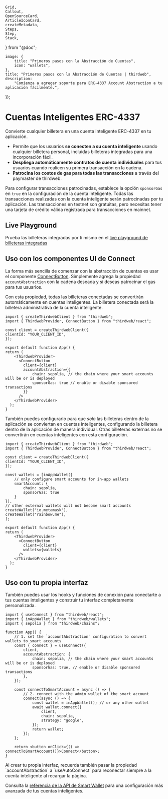 	Grid,
	Callout,
	OpenSourceCard,
	ArticleIconCard,
	createMetadata,
	Steps,
	Step,
	Stack,
} from "@doc";

	image: {
		title: "Primeros pasos con la Abstracción de Cuentas",
		icon: "wallets",
	},
	title: "Primeros pasos con la Abstracción de Cuentas | thirdweb",
	description:
		"Comienza a agregar soporte para ERC-4337 Account Abstraction a tu aplicación fácilmente.",
});

# Cuentas Inteligentes ERC-4337

Convierte cualquier billetera en una cuenta inteligente ERC-4337 en tu aplicación.

- Permite que los usuarios **se conecten a su cuenta inteligente** usando cualquier billetera personal, incluidas billeteras integradas para una incorporación fácil.
- **Despliega automáticamente contratos de cuenta individuales** para tus usuarios cuando realicen su primera transacción en la cadena.
- **Patrocina los costos de gas para todas las transacciones** a través del paymaster de thirdweb.

<Callout title="Transacciones patrocinadas" variant="info">

Para configurar transacciones patrocinadas, establece la opción `sponsorGas` en `true` en la configuración de la cuenta inteligente.
Todas las transacciones realizadas con la cuenta inteligente serán patrocinadas por tu aplicación. Las transacciones en testnet son gratuitas, pero necesitas tener una tarjeta de crédito válida registrada para transacciones en mainnet.

</Callout>

## Live Playground

Prueba las billeteras integradas por ti mismo en el [live playground de billeteras integradas](https://playground.thirdweb.com/connect/account-abstraction/connect)

<Stack>

<ArticleIconCard
	title="Prueba la demostración"
	icon={ExternalLink}
	href="https://playground.thirdweb.com/connect/account-abstraction/connect"
	description="Ve el SDK en acción en el live playground"
/>

</Stack>


## Uso con los componentes UI de Connect

La forma más sencilla de comenzar con la abstracción de cuentas es usar el componente [ConnectButton](/connect/sign-in/ConnectButton). Simplemente agrega la propiedad `accountAbstraction` con la cadena deseada y si deseas patrocinar el gas para tus usuarios.

Con esta propiedad, todas las billeteras conectadas se convertirán automáticamente en cuentas inteligentes. La billetera conectada será la billetera administrativa de la cuenta inteligente.

```tsx
import { createThirdwebClient } from "thirdweb";
import { ThirdwebProvider, ConnectButton } from "thirdweb/react";

const client = createThirdwebClient({
clientId: "YOUR_CLIENT_ID",
});

export default function App() {
return (
    <ThirdwebProvider>
      <ConnectButton
	    client={client}
	    accountAbstraction={{
			chain: sepolia, // the chain where your smart accounts will be or is deployed
            sponsorGas: true // enable or disable sponsored transactions
        }}
	  />
    </ThirdwebProvider>
  );
}
```

También puedes configurarlo para que *solo* las billeteras dentro de la aplicación se conviertan en cuentas inteligentes, configurando la billetera dentro de la aplicación de manera individual. Otras billeteras externas no se convertirán en cuentas inteligentes con esta configuración.

```tsx
import { createThirdwebClient } from "thirdweb";
import { ThirdwebProvider, ConnectButton } from "thirdweb/react";

const client = createThirdwebClient({
clientId: "YOUR_CLIENT_ID",
});

const wallets = [inAppWallet({
	// only configure smart accounts for in-app wallets
	smartAccount: {
		chain: sepolia,
        sponsorGas: true
	}
}), 
// other external wallets will not become smart accounts
createWallet("io.metamask"), 
createWallet("rainbow.me"),
];

export default function App() {
return (
    <ThirdwebProvider>
      <ConnectButton
	    client={client}
	    wallets={wallets}
	  />
    </ThirdwebProvider>
  );
}
```

## Uso con tu propia interfaz

También puedes usar los hooks y funciones de conexión para conectarte a tus cuentas inteligentes y construir tu interfaz completamente personalizada.

```tsx
import { useConnect } from "thirdweb/react";
import { inAppWallet } from "thirdweb/wallets";
import { sepolia } from "thirdweb/chains";

function App() {
	// 1. set the `accountAbstraction` configuration to convert wallets to smart accounts
	const { connect } = useConnect({
		client,
		accountAbstraction: {
			chain: sepolia, // the chain where your smart accounts will be or is deployed
			sponsorGas: true, // enable or disable sponsored transactions
		},
	});

	const connectToSmartAccount = async () => {
		// 2. connect with the admin wallet of the smart account
		connect(async () => {
			const wallet = inAppWallet(); // or any other wallet
			await wallet.connect({
				client,
				chain: sepolia,
				strategy: "google",
			});
			return wallet;
		});
	};

	return <button onClick={() => connectToSmartAccount()}>Connect</button>;
}
```

<Callout title="Conexión automática de cuentas inteligentes" variant="info">
Al crear tu propia interfaz, recuerda también pasar la propiedad `accountAbstraction` a `useAutoConnect` para reconectar siempre a la cuenta inteligente al recargar la página.
</Callout>

Consulta la [referencia de la API de Smart Wallet](/references/typescript/v5/smartWallet) para una configuración más avanzada de tus cuentas inteligentes.

<Stack>

<ArticleIconCard
	title="Referencia de la API de Smart Wallet"
	icon={TypeScriptIcon}
	href="/references/typescript/v5/smartWallet"
	description="Configuración más avanzada de tus cuentas inteligentes"
/>

</Stack>
